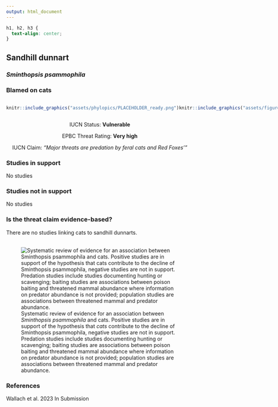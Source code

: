 ```yaml
---
output: html_document
---
```

```css
h1, h2, h3 {
  text-align: center;
}
```

## **Sandhill dunnart**
### *Sminthopsis psammophila*
### Blamed on cats

:::: {style="display: flex;"}

::: {}
  ```r
  knitr::include_graphics("assets/phylopics/PLACEHOLDER_ready.png")
  ```
:::

::: {}

:::

::: {}
  ```r
  knitr::include_graphics("assets/figures/Map_Cat_Sminthopsis psammophila.png")
  ```
:::

::::
<center>
IUCN Status: **Vulnerable**

EPBC Threat Rating: **Very high**

IUCN Claim: *"Major threats are predation by feral cats and Red Foxes'"*

</center>

### Studies in support

No studies

### Studies not in support

No studies

### Is the threat claim evidence-based?

There are no studies linking cats to sandhill dunnarts.
<br>
<br>

![ Systematic review of evidence for an association between *Sminthopsis psammophila* and cats. Positive studies are in support of the hypothesis that *cats* contribute to the decline of Sminthopsis psammophila, negative studies are not in support. Predation studies include studies documenting hunting or scavenging; baiting studies are associations between poison baiting and threatened mammal abundance where information on predator abundance is not provided; population studies are associations between threatened mammal and predator abundance.](assets/figures/Main_Evidence_Cat_Sminthopsis psammophila.png)

### References



Wallach et al. 2023 In Submission

